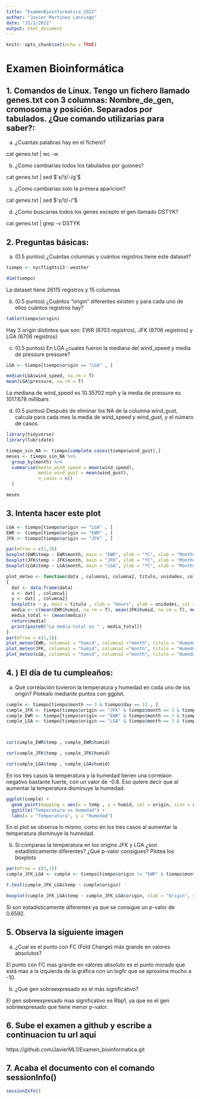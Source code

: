 ```yaml
---
title: "ExamenBioinformatica_2022"
author: "Javier Martínez Lanciego"
date: "31/1/2022"
output: html_document
---
```


```r
knitr::opts_chunk$set(echo = TRUE)
```

# Examen Bioinformática

## 1. Comandos de Linux. Tengo un fichero llamado genes.txt con 3 columnas: Nombre_de_gen, cromosoma y posición. Separados por tabulados. ¿Que comando utilizarias para saber?:

a) ¿Cuantas palabras hay en el fichero?

cat genes.txt | wc -w

b) ¿Como cambiarias todos los tabulados por guiones?

cat genes.txt | sed $'s/\t/-/g'$

c) ¿Como cambiarias solo la primera aparicion?

cat genes.txt | sed $'s/\t/-/'$

d) ¿Como buscarias todos los genes excepto el gen llamado DSTYK?

cat genes.txt | grep -v DSTYK

## 2. Preguntas básicas:

a. (0.5 puntos) ¿Cuántas columnas y cuántos registros tiene este dataset?

```r
tiempo <- nycflights13::weather

dim(tiempo)

```

La dataset tiene 26115 registros y 15 columnas

b. (0.5 puntos) ¿Cuántos “origin” diferentes existen y para cada uno de ellos cuántos registros hay?

```r
table(tiempo$origin)

```

Hay 3 origin distintos que son: EWR (8703 registros), JFK (8706 registros) y LGA (8706 registros)

c. (0.5 puntos) En LGA ¿cuales fueron la mediana del wind_speed y media de pressure pressure? 

```r
LGA <- tiempo[tiempo$origin == "LGA" , ]

median(LGA$wind_speed, na.rm = T)
mean(LGA$pressure, na.rm = T)
```

La mediana de wind_speed es 10.35702 mph y la media de pressure es 1017.678 millibars

d. (0.5 puntos) Después de eliminar los NA de la columna wind_gust, calcula para cada mes la media de wind_speed y wind_gust, y el número de casos.

```r
library(tidyverse)
library(lubridate)

tiempo_sin_NA <- tiempo[complete.cases(tiempo$wind_gust),]
meses <- tiempo_sin_NA %>%
  group_by(month) %>%
  summarise(media_wind_speed = mean(wind_speed),
            media_wind_gust = mean(wind_gust),
            n_casos = n()
  )

meses
```


## 3. Intenta hacer este plot

```r
LGA <- tiempo[tiempo$origin == "LGA" , ]
EWR <- tiempo[tiempo$origin == "EWR" , ]
JFK <- tiempo[tiempo$origin == "JFK" , ]

par(mfrow = c(1,3))
boxplot(EWR$temp ~ EWR$month, main = "EWR", ylab = "ºC", xlab = "Months", col =  "red")
boxplot(JFK$temp ~ JFK$month, main = "JFK", ylab = "ºC", xlab = "Months", col =  "green")
boxplot(LGA$temp ~ LGA$month, main = "LGA", ylab = "ºC", xlab = "Months", col =  "blue")
```


```r
plot_meteo <- function(data , columna1, columna2, titulo, unidades, color)
{
  dat <- data.frame(data)
  x <- dat[ , columna1]
  y <- dat[ , columna2]
  boxplot(x ~ y, main = titulo , xlab = "Hours", ylab = unidades, col = color)
  media <- c(mean(EWR$humid, na.rm = T), mean(JFK$humid, na.rm = T), mean(LGA$humid, na.rm = T))
  media_total <- (mean(media))
  return(media)
  print(paste0("La media total es " , media_total))
}
par(mfrow = c(1,3))
plot_meteo(EWR, columna1 = "humid", columna2 ="month", titulo = "Humedad", unidades = "Relative humidity", color = "red")
plot_meteo(JFK, columna1 = "humid", columna2 ="month", titulo = "Humedad", unidades = "Relative humidity", color = "green")
plot_meteo(LGA, columna1 = "humid", columna2 ="month", titulo = "Humedad", unidades = "Relative humidity", color = "blue")
```


## 4. ) El día de tu cumpleaños:

a. Qué correlación tuvieron la temperatura y humedad en cada uno de los origin? Plotealo mediante puntos con ggplot. 


```r
cumple <- tiempo[tiempo$month == 3 & tiempo$day == 13 , ]
cumple_JFK <- tiempo[tiempo$origin == "JFK" & tiempo$month == 3 & tiempo$day == 13 , ]
cumple_EWR <- tiempo[tiempo$origin == "EWR" & tiempo$month == 3 & tiempo$day == 13 , ]
cumple_LGA <- tiempo[tiempo$origin == "LGA" & tiempo$month == 3 & tiempo$day == 13 , ]



cor(cumple_EWR$temp , cumple_EWR$humid)

cor(cumple_JFK$temp , cumple_JFK$humid)

cor(cumple_LGA$temp , cumple_LGA$humid)
```


En los tres casos la temperatura y la humedad tienen una correlaon negativo bastante fuerte, con un valor de -0.8. Eso quiere decir que al aumentar la temperatura disminuye la humedad.

```r
ggplot(cumple) + 
  geom_point(mapping = aes(x = temp , y = humid, col = origin, size = origin)) +
  ggtitle("Temperatura vs Humedad") + 
  labs(x = "Temperatura", y = "Humedad")
```

En el plot se observa lo mismo, como en los tres casos al aumentar la temperatura disminuye la humedad.


b. Si comparas la temperatura en los origins JFK y LGA ¿son estadisticamente diferentes? ¿Qué p-valor consigues? Plotea los boxplots

```r
par(mfrow = c(1,1))
cumple_JFK_LGA <- cumple <- tiempo[tiempo$origin != "EWR" & tiempo$month == 3 & tiempo$day == 13 , ]

t.test(cumple_JFK_LGA$temp ~ cumple$origin)

boxplot(cumple_JFK_LGA$temp ~ cumple_JFK_LGA$origin, xlab = "Origin", ylab = "Temp")
```

Si son estadisticamente diferentes ya que se consigue un p-valor de 0.6592.


## 5. Observa la siguiente imagen

a. ¿Cual es el punto con FC (Fold Change) más grande en valores absolutos?

El punto con FC mas grande en valores absoluto es el punto morado que está mas a la izquierda de la gráfica con un logfc que se aproxima mucho a -10.

b. ¿Qué gen sobreexpresado es el más significativo?

El gen sobreexpresado mas significativo es Rbp1, ya que es el gen sobreexpresado que tiene menor p-valor.


## 6. Sube el examen a github y escribe a continuacion tu url aqui

https://github.com/JavierML1/Examen_bioinformatica.git

## 7. Acaba el documento con el comando sessionInfo()

```r
sessionInfo()
```







